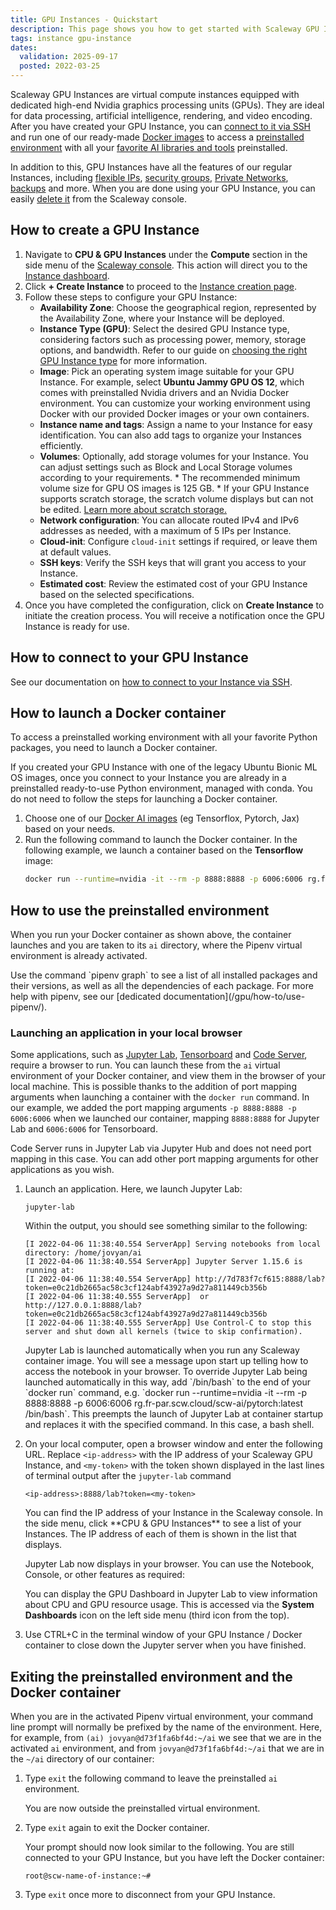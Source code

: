 ```yaml
---
title: GPU Instances - Quickstart
description: This page shows you how to get started with Scaleway GPU Instances.
tags: instance gpu-instance
dates:
  validation: 2025-09-17
  posted: 2022-03-25
---
```




<Requirements />

Scaleway GPU Instances are virtual compute instances equipped with dedicated high-end Nvidia graphics processing units (GPUs). They are ideal for data processing, artificial intelligence, rendering, and video encoding. After you have created your GPU Instance, you can [connect to it via SSH](/instances/how-to/connect-to-instance/) and run one of our ready-made [Docker images](/gpu/how-to/use-gpu-with-docker/) to access a [preinstalled environment](/gpu/how-to/use-preinstalled-env/) with all your [favorite AI libraries and tools](/gpu/reference-content/docker-images/) preinstalled.

In addition to this, GPU Instances have all the features of our regular Instances, including [flexible IPs](/instances/how-to/use-flexips/), [security groups](/instances/how-to/use-security-groups/), [Private Networks](/instances/how-to/use-private-networks/), [backups](/instances/how-to/create-a-backup/) and more. When you are done using your GPU Instance, you can easily [delete it](/instances/how-to/delete-instance/) from the Scaleway console.

## How to create a GPU Instance

1. Navigate to **CPU & GPU Instances** under the **Compute** section in the side menu of the [Scaleway console](https://account.scaleway.com/?service=elements). This action will direct you to the [Instance dashboard](https://account.scaleway.com/?service=elementsinstance/servers).
2. Click **+ Create Instance** to proceed to the [Instance creation page](https://account.scaleway.com/?service=elementsinstance/servers).
3. Follow these steps to configure your GPU Instance:
    - **Availability Zone**: Choose the geographical region, represented by the Availability Zone, where your Instance will be deployed.
    - **Instance Type (GPU)**: Select the desired GPU Instance type, considering factors such as processing power, memory, storage options, and bandwidth. Refer to our guide on [choosing the right GPU Instance type](/gpu/reference-content/choosing-gpu-instance-type/) for more information.
    - **Image**: Pick an operating system image suitable for your GPU Instance. For example, select **Ubuntu Jammy GPU OS 12**, which comes with preinstalled Nvidia drivers and an Nvidia Docker environment. You can customize your working environment using Docker with our provided Docker images or your own containers.
    - **Instance name and tags**: Assign a name to your Instance for easy identification. You can also add tags to organize your Instances efficiently.
    - **Volumes**: Optionally, add storage volumes for your Instance. You can adjust settings such as Block and Local Storage volumes according to your requirements.
        <Message type="note">
          * The recommended minimum volume size for GPU OS images is 125 GB.
          * If your GPU Instance supports scratch storage, the scratch volume displays but can not be edited. [Learn more about scratch storage.](/gpu/how-to/use-scratch-storage-h100-instances/)
        </Message>
    - **Network configuration**: You can allocate routed IPv4 and IPv6 addresses as needed, with a maximum of 5 IPs per Instance.
    - **Cloud-init**: Configure `cloud-init` settings if required, or leave them at default values.
    - **SSH keys**: Verify the SSH keys that will grant you access to your Instance.
    - **Estimated cost**: Review the estimated cost of your GPU Instance based on the selected specifications.
4. Once you have completed the configuration, click on **Create Instance** to initiate the creation process. You will receive a notification once the GPU Instance is ready for use.

## How to connect to your GPU Instance

See our documentation on [how to connect to your Instance via SSH](/instances/how-to/connect-to-instance/).

## How to launch a Docker container

To access a preinstalled working environment with all your favorite Python packages, you need to launch a Docker container.

<Message type="tip">
  If you created your GPU Instance with one of the legacy Ubuntu Bionic ML OS images, once you connect to your Instance you are already in a preinstalled ready-to-use Python environment, managed with conda. You do not need to follow the steps for launching a Docker container.
</Message>

1. Choose one of our [Docker AI images](/gpu/reference-content/docker-images/) (eg Tensorflox, Pytorch, Jax) based on your needs.
2. Run the following command to launch the Docker container. In the following example, we launch a container based on the **Tensorflow** image:
    ```sh
    docker run --runtime=nvidia -it --rm -p 8888:8888 -p 6006:6006 rg.fr-par.scw.cloud/scw-ai/tensorflow:latest /bin/bash
    ```

## How to use the preinstalled environment

When you run your Docker container as shown above, the container launches and you are taken to its `ai` directory, where the Pipenv virtual environment is already activated.

<Message type="tip">
  Use the command `pipenv graph` to see a list of all installed packages and their versions, as well as all the dependencies of each package. For more help with pipenv, see our [dedicated documentation](/gpu/how-to/use-pipenv/).
</Message>

### Launching an application in your local browser

Some applications, such as [Jupyter Lab](https://jupyter.org/), [Tensorboard](https://www.tensorflow.org/tensorboard) and [Code Server](https://code-server.dev/), require a browser to run. You can launch these from the `ai` virtual environment of your Docker container, and view them in the browser of your local machine. This is possible thanks to the addition of port mapping arguments when launching a container with the `docker run` command. In our example, we added the port mapping arguments `-p 8888:8888 -p 6006:6006` when we launched our container, mapping `8888:8888` for Jupyter Lab and `6006:6006` for Tensorboard.

<Message type="tip">
  Code Server runs in Jupyter Lab via Jupyter Hub and does not need port mapping in this case. You can add other port mapping arguments for other applications as you wish.
</Message>

1. Launch an application. Here, we launch Jupyter Lab:

    `jupyter-lab`

    Within the output, you should see something similar to the following:

    ```
    [I 2022-04-06 11:38:40.554 ServerApp] Serving notebooks from local directory: /home/jovyan/ai
    [I 2022-04-06 11:38:40.554 ServerApp] Jupyter Server 1.15.6 is running at:
    [I 2022-04-06 11:38:40.554 ServerApp] http://7d783f7cf615:8888/lab?token=e0c21db2665ac58c3cf124abf43927a9d27a811449cb356b
    [I 2022-04-06 11:38:40.555 ServerApp]  or http://127.0.0.1:8888/lab?token=e0c21db2665ac58c3cf124abf43927a9d27a811449cb356b
    [I 2022-04-06 11:38:40.555 ServerApp] Use Control-C to stop this server and shut down all kernels (twice to skip confirmation).
    ```

    <Message type="tip">
      Jupyter Lab is launched automatically when you run any Scaleway container image. You will see a message upon start up telling how to access the notebook in your browser. To override Jupyter Lab being launched automatically in this way, add `/bin/bash` to the end of your `docker run` command, e.g. `docker run --runtime=nvidia -it --rm -p 8888:8888 -p 6006:6006 rg.fr-par.scw.cloud/scw-ai/pytorch:latest /bin/bash`. This preempts the launch of Jupyter Lab at container startup and replaces it with the specified command. In this case, a bash shell.
    </Message>
2. On your local computer, open a browser window and enter the following URL. Replace `<ip-address>` with the IP address of your Scaleway GPU Instance, and `<my-token>` with the token shown displayed in the last lines of terminal output after the `jupyter-lab` command
    ```
    <ip-address>:8888/lab?token=<my-token>
    ```

    <Message type="tip">
      You can find the IP address of your Instance in the Scaleway console. In the side menu, click **CPU & GPU Instances** to see a list of your Instances. The IP address of each of them is shown in the list that displays.
    </Message>

    Jupyter Lab now displays in your browser. You can use the Notebook, Console, or other features as required:

    <Lightbox image={image} alt="" />

    You can display the GPU Dashboard in Jupyter Lab to view information about CPU and GPU resource usage. This is accessed via the **System Dashboards** icon on the left side menu (third icon from the top).
3. Use CTRL+C in the terminal window of your GPU Instance / Docker container to close down the Jupyter server when you have finished.

## Exiting the preinstalled environment and the Docker container

When you are in the activated Pipenv virtual environment, your command line prompt will normally be prefixed by the name of the environment. Here, for example, from `(ai) jovyan@d73f1fa6bf4d:~/ai` we see that we are in the activated `ai` environment, and from `jovyan@d73f1fa6bf4d:~/ai` that we are in the `~/ai` directory of our container:

1. Type `exit` the following command to leave the preinstalled `ai` environment.

    You are now outside the preinstalled virtual environment.
2. Type `exit` again to exit the Docker container.

    Your prompt should now look similar to the following. You are still connected to your GPU Instance, but you have left the Docker container:

    ```
    root@scw-name-of-instance:~#
    ```
3. Type `exit` once more to disconnect from your GPU Instance.